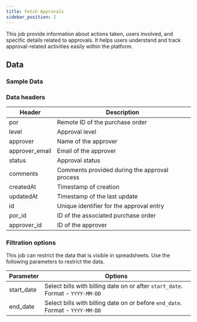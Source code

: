 ```yaml
---
title: Fetch Approvals
sidebar_position: 2
---
```


This job provide information about actions taken, users involved, and specific details related to approvals. It helps users understand and track approval-related activities easily within the platform.

<AddJob
  template="gsheet_simplepor_db_approvals"
/>

## Data

### Sample Data

<Gsheet
  src="https://docs.google.com/spreadsheets/d/14xpjjn0KR9oWi4zoM7JEfvAuiwR5ybX_0dVTZxmmwRI/edit#gid=975215956"
/>


### Data headers

| Header          | Description                                           |
|-----------------|-------------------------------------------------------|
| por             | Remote ID of the purchase order                        |
| level           | Approval level                                       |
| approver        | Name of the approver                                  |
| approver_email  | Email of the approver                                 |
| status          | Approval status                                      |
| comments        | Comments provided during the approval process         |
| createdAt       | Timestamp of creation                                 |
| updatedAt       | Timestamp of the last update                          |
| id              | Unique identifier for the approval entry              |
| por_id          | ID of the associated purchase order                   |
| approver_id     | ID of the approver                                    |



### Filtration options

This job can restrict the data that is visible in spreadsheets. Use the following parameters to restrict the data.

| Parameter | Options |
|----|----|
| start_date | Select bills with billing date on or after `start_date`. Format - `YYYY-MM-DD` |
| end_date | Select bills with billing date on or before `end_date`. Format - `YYYY-MM-DD` |

<!---
## Others

### Similar jobs

Similar sort of data can be achieved by using get accounting transaction job and filtering it by invoice type. 

### Reports that use this job

Here are some of the report templates that use this job: 
-->
